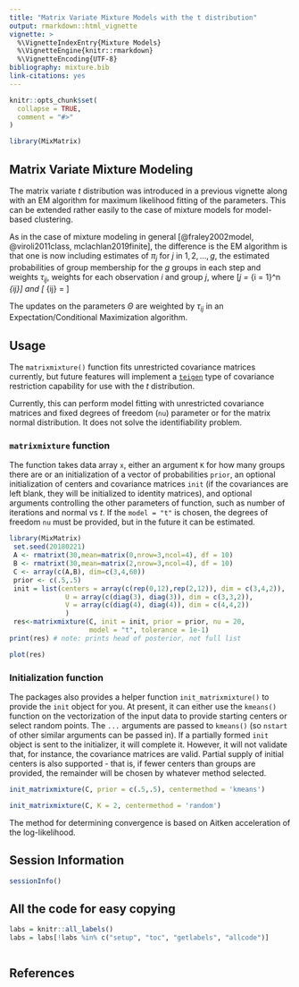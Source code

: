 ```yaml
---
title: "Matrix Variate Mixture Models with the t distribution"
output: rmarkdown::html_vignette
vignette: >
  %\VignetteIndexEntry{Mixture Models}
  %\VignetteEngine{knitr::rmarkdown}
  %\VignetteEncoding{UTF-8}
bibliography: mixture.bib
link-citations: yes
---
```


```r
knitr::opts_chunk$set(
  collapse = TRUE,
  comment = "#>"
)
```

```r
library(MixMatrix)
```
## Matrix Variate Mixture Modeling

The matrix variate *t* distribution was introduced in a previous vignette along 
with an EM algorithm for maximum likelihood fitting of the parameters. This can
be extended rather easily to the case of mixture models for model-based 
clustering.

As in the case of mixture modeling in general [@fraley2002model, @viroli2011class, mclachlan2019finite], 
the difference is the EM algorithm
is that one is now including estimates of $\pi_{j}$ for $j$ in  $1,2, \ldots, g$, 
the estimated probabilities of group membership for the $g$ groups in each step
and weights $\tau_{ij}$, weights for each observation $i$ and group $j$, where
\[\pi_j = \sum_{i = 1}^n \tau_{ij}\] and 
\[ \tau_{ij} = \frac{\pi_j f(x_i, \Theta_j)}{\sum_{l=1}^g \pi_l f(x_i, \Theta_l)}\]

The updates on the parameters $\Theta$ are weighted by $\tau_{ij}$ in an 
Expectation/Conditional Maximization algorithm.

## Usage

The `matrixmixture()` function fits unrestricted covariance matrices currently,
but future features will implement a [`teigen`](https://cran.r-project.org/package=teigen) 
type of covariance restriction capability for use with the $t$ distribution.

Currently, this can perform model fitting with unrestricted covariance matrices and 
fixed degrees of freedom (`nu`) parameter or for the matrix normal distribution. 
It does not solve the identifiability problem.

### `matrixmixture` function

The function takes data array `x`, either an argument `K` for how many groups
there are or an initialization of a vector of probabilities `prior`, an optional
initialization of centers and covariance matrices `init` (if the covariances are
left blank, they will be initialized to identity matrices), and optional 
arguments controlling the other parameters of function, such as number of 
iterations and normal vs *t*. If the `model = "t"` is chosen, the degrees
of freedom `nu` must be provided, but in the future it can be estimated.

```r
library(MixMatrix)
 set.seed(20180221)
 A <- rmatrixt(30,mean=matrix(0,nrow=3,ncol=4), df = 10)
 B <- rmatrixt(30,mean=matrix(2,nrow=3,ncol=4), df = 10)
 C <- array(c(A,B), dim=c(3,4,60))
 prior <- c(.5,.5)
 init = list(centers = array(c(rep(0,12),rep(2,12)), dim = c(3,4,2)),
              U = array(c(diag(3), diag(3)), dim = c(3,3,2)),
              V = array(c(diag(4), diag(4)), dim = c(4,4,2))
              )
 res<-matrixmixture(C, init = init, prior = prior, nu = 20,
                    model = "t", tolerance = 1e-1)
print(res) # note: prints head of posterior, not full list

plot(res)

```

### Initialization function

The packages also provides a helper function `init_matrixmixture()` to provide 
the `init` object for you. At present, it can either use the `kmeans()` 
function on the vectorization of the input data to provide starting centers or 
select random points. The `...` arguments are passed to `kmeans()` (so `nstart`
of other similar arguments can be  passed in). If a 
partially formed `init` object is sent to the initializer, it will complete it.
However, it will not validate that, for instance, the covariance matrices are 
valid. Partial supply of initial centers is also supported - that is, if 
fewer centers than groups are provided, the remainder will be chosen by 
whatever method selected.

```r

init_matrixmixture(C, prior = c(.5,.5), centermethod = 'kmeans')

init_matrixmixture(C, K = 2, centermethod = 'random')

```
The method for determining convergence is based on Aitken acceleration of the
log-likelihood. 

## Session Information

```r
sessionInfo()

```


## All the code for easy copying

```r
labs = knitr::all_labels()
labs = labs[!labs %in% c("setup", "toc", "getlabels", "allcode")]
```
```r

```

## References

